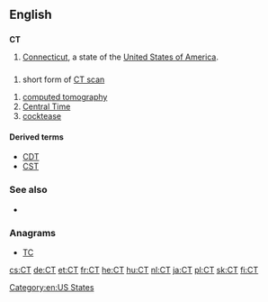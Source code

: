 ==English==

==={{abbreviation}}===
'''CT'''

# [[Connecticut]], a state of the [[United States of America]].

==={{initialism}}===
{{en-noun}}

# {{medicine|lang=en}} short form of [[CT scan]]

{{en-initialism}}

# [[computed tomography]]
# [[Central Time]]
# [[cocktease]]

====Derived terms====
{{sense|Central Time}}
* [[CDT]]
* [[CST]]

===See also===
* {{pedia|computed tomography}}

===Anagrams===
* [[TC#English|TC]]


[[Category:en:US States]]

[[cs:CT]]
[[de:CT]]
[[et:CT]]
[[fr:CT]]
[[he:CT]]
[[hu:CT]]
[[nl:CT]]
[[ja:CT]]
[[pl:CT]]
[[sk:CT]]
[[fi:CT]]